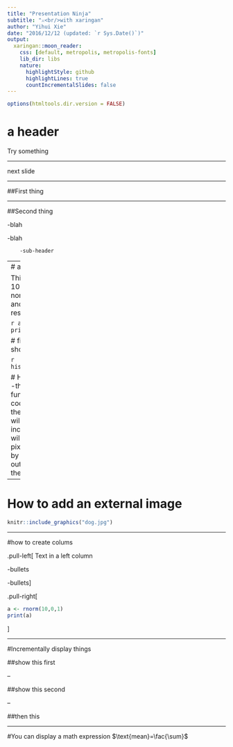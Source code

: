 ```yaml
---
title: "Presentation Ninja"
subtitle: "⚔<br/>with xaringan"
author: "Yihui Xie"
date: "2016/12/12 (updated: `r Sys.Date()`)"
output:
  xaringan::moon_reader:
    css: [default, metropolis, metropolis-fonts]
    lib_dir: libs
    nature:
      highlightStyle: github
      highlightLines: true
      countIncrementalSlides: false
---
```




```r
options(htmltools.dir.version = FALSE)
```

# a header

Try something

---

next slide

---

##First thing

---

##Second thing

-blah

-blah

        -sub-header

---
# add R code blocks

This R code samples 10 numbers from a normal distribution and then prints the result

```r
a <- rnorm(10,0,1)
print(a)
```

# figures automatically show up

```r
hist(rnorm(1000,0,1))
```

# How to size a figure
-the echo=false function hides the code, fig.align= aligns the figure, fig.height= will size the figure in inches, out.height= will size the figure by pixels ex. "100px"" or by percentage "25%", out.width= will size the figure of width
---

# How to add an external image

```r

knitr::include_graphics("dog.jpg")
```

---

#how to create colums

.pull-left[
Text in a left column


-bullets 


-bullets]

.pull-right[

```r
a <- rnorm(10,0,1)
print(a)
```



]

---

#Incrementally display things

##show this first

--

##show this second

--

##then this

---

#You can display a math expression 
$\text{mean}=\fac{\sum}$